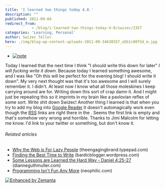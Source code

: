 ```yaml
---
title: 'I learned two things today 4.8.'
description: ""
published: 2011-09-04
redirect_from: 
            - /blog/i-learned-two-things-today-4-8/swizec/2357
categories: 'Learning, Personal'
author: Swizec Teller
hero: ./img/blog-wp-content-uploads-2011-09-34630357_a5b1c00f5d_m.jpg
---
```

- [![note](./img/blog-wp-content-uploads-2011-09-34630357_a5b1c00f5d_m.jpg "note")](http://www.flickr.com/photos/54276164@N00/34630357)

Today I learned that the next time I think "I should write this down for later" _I will fucking write it down_. Because today I learned something awesome, and I was like "Oh this will be perfect for the evening blog! I should write it down". My very next thought was that it's too awesome and I will surely remember it. I didn't. At least now I know what all those moleskines I keep carrying around are for. Writing down this sort of crap damn it. And I might just be repeating this so it imprints in my brain like a pavlovian reflex of some sort. Write shit down Swizec! Another thing I learned is that when you try to add my blog into [Google Reader](http://www.google.com/reader "Google Reader") it doesn't automagically work even though the [RSS](http://en.wikipedia.org/wiki/RSS "RSS") links are right there in the . Seems the first link is empty and that's somehow very wrong and horrible. Thanks to Jimi Malcolm for letting me know. I'd link to your twitter or something, but don't know it.

###### Related articles

- [Why the Web is For Lazy People](http://theengagingbrand.typepad.com/the_engaging_brand_/2011/08/why-the-web-is-for-lazy-people.html) (theengagingbrand.typepad.com)
- [Finding the Best Time to Write](http://bardicblogger.wordpress.com/2011/09/03/finding-the-best-time-to-write/) (bardicblogger.wordpress.com)
- [Some Lessons are Learned the Hard Way - Daniel 4:25-27](http://dianneguthmuller.com/2011/09/03/some-lessons-are-learned-the-hard-way%25e2%2580%2594daniel-425-27-2/) (dianneguthmuller.com)
- [Programming Isn't Fun Any More](http://www.neophilic.com/b2evo/blogs/blog4.php/2011/09/02/programming-isnt-fun-any-more) (neophilic.com)

[![Enhanced by Zemanta](http://img.zemanta.com/zemified_e.png?x-id=791f2ad4-2182-4a3f-80e5-a47461ea82d4)](http://www.zemanta.com/ "Enhanced by Zemanta")